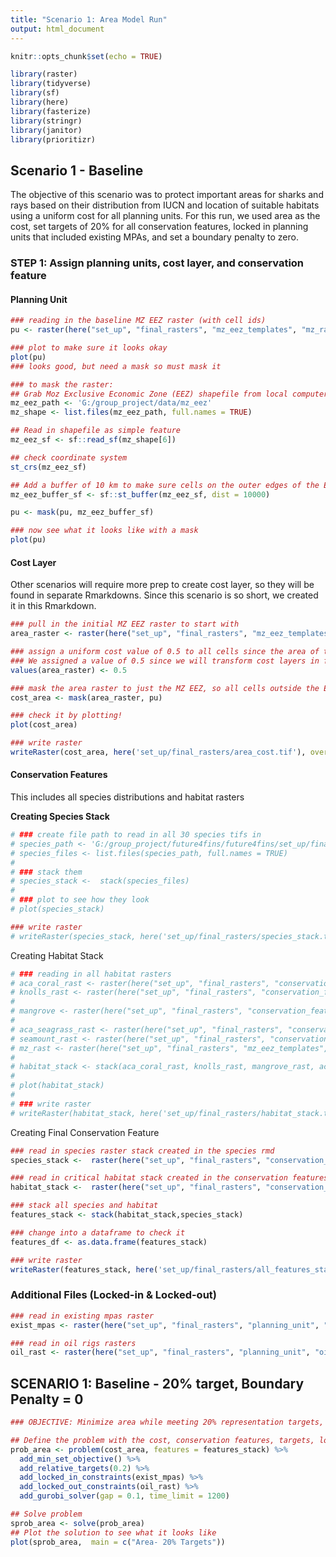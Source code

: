 ```yaml
---
title: "Scenario 1: Area Model Run"
output: html_document
---
```


```r
knitr::opts_chunk$set(echo = TRUE)

library(raster)
library(tidyverse)
library(sf)
library(here)
library(fasterize)
library(stringr)
library(janitor)
library(prioritizr)
```

## Scenario 1 - Baseline
The objective of this scenario was to protect important areas for sharks and rays based on their distribution from IUCN and location of suitable habitats using a uniform cost for all planning units. For this run, we used area as the cost, set targets of 20% for all conservation features, locked in planning units that included existing MPAs, and set a boundary penalty to zero. 

### STEP 1: Assign planning units, cost layer, and conservation feature

#### Planning Unit
```r
### reading in the baseline MZ EEZ raster (with cell ids) 
pu <- raster(here("set_up", "final_rasters", "mz_eez_templates", "mz_rast_id.tif"))

### plot to make sure it looks okay
plot(pu)
### looks good, but need a mask so must mask it

### to mask the raster:
## Grab Moz Exclusive Economic Zone (EEZ) shapefile from local computer
mz_eez_path <- 'G:/group_project/data/mz_eez'
mz_shape <- list.files(mz_eez_path, full.names = TRUE) 

## Read in shapefile as simple feature 
mz_eez_sf <- sf::read_sf(mz_shape[6])

## check coordinate system
st_crs(mz_eez_sf)

## Add a buffer of 10 km to make sure cells on the outer edges of the EEZ are included
mz_eez_buffer_sf <- sf::st_buffer(mz_eez_sf, dist = 10000)

pu <- mask(pu, mz_eez_buffer_sf)

### now see what it looks like with a mask
plot(pu)
```

#### Cost Layer
Other scenarios will require more prep to create cost layer, so they will be found in separate Rmarkdowns. Since this scenario is so short, we created it in this Rmarkdown. 
```r
### pull in the initial MZ EEZ raster to start with
area_raster <- raster(here("set_up", "final_rasters", "mz_eez_templates", "mz_rast_id.tif"))

### assign a uniform cost value of 0.5 to all cells since the area of the planning units are the same. 
### We assigned a value of 0.5 since we will transform cost layers in future simulations to be between 0-1 and this 0.5 is a middle value in this range 
values(area_raster) <- 0.5

### mask the area raster to just the MZ EEZ, so all cells outside the EEZ are assigned NA AND rename it to cost_area
cost_area <- mask(area_raster, pu)

### check it by plotting!
plot(cost_area)

### write raster
writeRaster(cost_area, here('set_up/final_rasters/area_cost.tif'), overwrite = TRUE)

```


#### Conservation Features
This includes all species distributions and habitat rasters


**Creating Species Stack**
```r
# ### create file path to read in all 30 species tifs in 
# species_path <- 'G:/group_project/future4fins/future4fins/set_up/final_rasters/conservation_features/iucn_species'
# species_files <- list.files(species_path, full.names = TRUE)
# 
# ### stack them 
# species_stack <-  stack(species_files)
# 
# ### plot to see how they look
# plot(species_stack)

### write raster
# writeRaster(species_stack, here('set_up/final_rasters/species_stack.tif'), overwrite = TRUE)
```


Creating Habitat Stack
```r
# ### reading in all habitat rasters
# aca_coral_rast <- raster(here("set_up", "final_rasters", "conservation_features", "coral", "aca_coral_agg.tif"))
# knolls_rast <- raster(here("set_up", "final_rasters", "conservation_features", "knolls", "knolls.tif"))
# 
# mangrove <- raster(here("set_up", "final_rasters", "conservation_features", "mangrove", "mangrove.tif"))
# 
# aca_seagrass_rast <- raster(here("set_up", "final_rasters", "conservation_features", "seagrass", "aca_seagrass_agg.tif"))
# seamount_rast <- raster(here("set_up", "final_rasters", "conservation_features", "seamounts", "seamount.tif"))
# mz_rast <- raster(here("set_up", "final_rasters", "mz_eez_templates","mz_rast_id.tif"))
# 
# habitat_stack <- stack(aca_coral_rast, knolls_rast, mangrove_rast, aca_seagrass_rast, seamount_rast)
# 
# plot(habitat_stack)
# 
# ### write raster
# writeRaster(habitat_stack, here('set_up/final_rasters/habitat_stack.tif'), options="INTERLEAVE=BAND", overwrite = TRUE)
```

Creating Final Conservation Feature 
```r
### read in species raster stack created in the species rmd
species_stack <-  raster(here("set_up", "final_rasters", "conservation_features", "species_stack.tif"))

### read in critical habitat stack created in the conservation features rmd
habitat_stack <-  raster(here("set_up", "final_rasters", "conservation_features", "habitat_stack.tif"))

### stack all species and habitat
features_stack <- stack(habitat_stack,species_stack)

### change into a dataframe to check it
features_df <- as.data.frame(features_stack)

### write raster
writeRaster(features_stack, here('set_up/final_rasters/all_features_stack.tif'),options="INTERLEAVE=BAND", overwrite = TRUE)
```


### Additional Files (Locked-in & Locked-out)
```r
### read in existing mpas raster
exist_mpas <- raster(here("set_up", "final_rasters", "planning_unit", "exist_mpa.tif"))

### read in oil rigs rasters
oil_rast <- raster(here("set_up", "final_rasters", "planning_unit", "oil_rig.tif"))
```


## SCENARIO 1: Baseline - 20% target, Boundary Penalty = 0 
```r
### OBJECTIVE: Minimize area while meeting 20% representation targets, locking in MPAs, locking out oil rigs, and a boundary penatly of 0

## Define the problem with the cost, conservation features, targets, locked in and locked out constraints using the minimum set objecive
prob_area <- problem(cost_area, features = features_stack) %>%
  add_min_set_objective() %>%
  add_relative_targets(0.2) %>%
  add_locked_in_constraints(exist_mpas) %>%
  add_locked_out_constraints(oil_rast) %>%
  add_gurobi_solver(gap = 0.1, time_limit = 1200)

## Solve problem
sprob_area <- solve(prob_area)
## Plot the solution to see what it looks like
plot(sprob_area,  main = c("Area- 20% Targets"))


```



















































